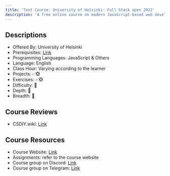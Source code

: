 ```yaml
---
title: 'Text Course: University of Helsinki: Full Stack open 2022'
description: 'A free online course on modern JavaScript-based web development. Teaches the basics of React, Redux, Node.js, MongoDB, GraphQL and TypeScript.'
---
```


## Descriptions

-   Offered By: University of Helsinki
-   Prerequisites: [Link](https://fullstackopen.com/en/part0/general_info#prerequisites)
-   Programming Languages: JavaScript & Others
-   Language: English
-   Class Hour: Varying according to the learner
-   Projects: ✅❎
-   Exercises: ✅❎
-   Difficulty: 🌟
-   Depth: 🌟
-   Breadth: 🌟

## Course Reviews

-   CSDIY.wiki: [Link](https://csdiy.wiki/en/Web%E5%BC%80%E5%8F%91/fullstackopen/)

## Course Resources

-   Course Website: [Link](https://fullstackopen.com/en/)
-   Assignments: refer to the course website
-   Course group on Discord: [Link](https://study.cs.helsinki.fi/discord/join/fullstack/)
-   Course group on Telegram: [Link](https://t.me/fullstackcourse/)
